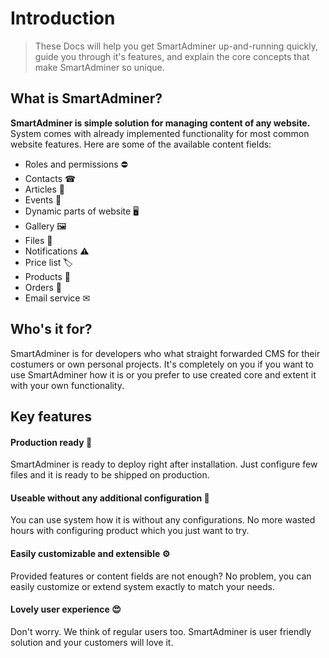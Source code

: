 # Introduction

> These Docs will help you get SmartAdminer up-and-running quickly, guide you through it's features, and explain the core concepts that make SmartAdminer so unique.

## What is SmartAdminer?

**SmartAdminer is simple solution for managing content of any website.**
System comes with already implemented functionality for most common website features.
Here are some of the available content fields:

- Roles and permissions ⛔
- Contacts ☎
- Articles 📰
- Events 📅
- Dynamic parts of website 🖥
- Gallery 🖼
- Files 📄
- Notifications ⚠
- Price list 🏷
- Products 👔
- Orders 💸
- Email service ✉

## Who's it for?

SmartAdminer is for developers who what straight forwarded CMS for their costumers or own personal projects.
It's completely on you if you want to use SmartAdminer how it is or you prefer to use created core and extent it with your own functionality.

## Key features

#### Production ready 🚀

SmartAdminer is ready to deploy right after installation. Just configure few files and it is ready to be shipped on production.

#### Useable without any additional configuration 🧰

You can use system how it is without any configurations. No more wasted hours with configuring product which you just want to try.

#### Easily customizable and extensible ⚙

Provided features or content fields are not enough? No problem, you can easily customize or extend system exactly to match your needs.

#### Lovely user experience 😍

Don't worry. We think of regular users too. SmartAdminer is user friendly solution and your customers will love it.
